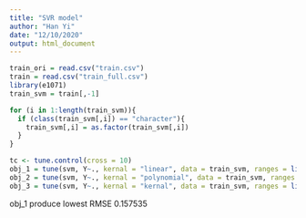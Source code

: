 ```yaml
---
title: "SVR model"
author: "Han Yi"
date: "12/10/2020"
output: html_document
---
```


```r
train_ori = read.csv("train.csv")
train = read.csv("train_full.csv")
library(e1071)
train_svm = train[,-1]

for (i in 1:length(train_svm)){
  if (class(train_svm[,i]) == "character"){
    train_svm[,i] = as.factor(train_svm[,i])
  } 
}

tc <- tune.control(cross = 10)
obj_1 = tune(svm, Y~., kernal = "linear", data = train_svm, ranges = list(gamma = 2^(-1:1), cost = 2^(2:4)), tunecontrol = tc)
obj_2 = tune(svm, Y~., kernal = "polynomial", data = train_svm, ranges = list(gamma = 2^(-1:1), cost = 2^(2:4)), tunecontrol = tc)
obj_3 = tune(svm, Y~., kernal = "kernal", data = train_svm, ranges = list(gamma = 2^(-1:1), cost = 2^(2:4)), tunecontrol = tc)
```

obj_1 produce lowest RMSE 0.157535 